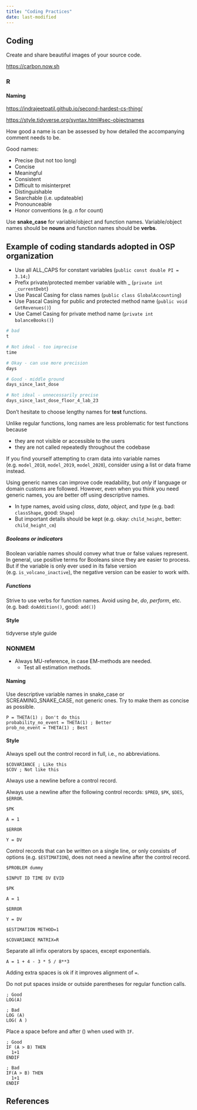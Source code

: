 ```yaml
---
title: "Coding Practices"
date: last-modified
---
```


:::{.callout-caution title="Under construction"}
:::

## Coding

Create and share beautiful images of your source code.

<https://carbon.now.sh>

### R

#### Naming

<https://indrajeetpatil.github.io/second-hardest-cs-thing/>

<https://style.tidyverse.org/syntax.html#sec-objectnames>

How good a name is can be assessed by how detailed the accompanying comment needs to be.

Good names:

* Precise (but not too long)
* Concise
* Meaningful
* Consistent
* Difficult to misinterpret
* Distinguishable
* Searchable (i.e. updateable)
* Pronounceable
* Honor conventions (e.g. *n* for count)

Use **snake_case** for variable/object and function names.
Variable/object names should be **nouns** and function names should be **verbs**.

:::{.callout-note}
# Example of coding standards adopted in OSP organization

* Use all ALL_CAPS for constant variables (`public const double PI = 3.14;`)
* Prefix private/protected member variable with _ (`private int _currentDebt`)
* Use Pascal Casing for class names (`public class GlobalAccounting`)
* Use Pascal Casing for public and protected method name (`public void GetRevenues()`)
* Use Camel Casing for private method name (`private int balanceBooks()`)

:::

```r
# bad
t

# Not ideal - too imprecise
time

# Okay - can use more precision
days

# Good - middle ground
days_since_last_dose

# Not ideal - unnecessarily precise
days_since_last_dose_floor_4_lab_23

```

:::{.callout-note}
Don’t hesitate to choose lengthy names for **test** functions.

Unlike regular functions, long names are less problematic for test functions because

* they are not visible or accessible to the users
* they are not called repeatedly throughout the codebase
:::

If you find yourself attempting to cram data into variable names (e.g. `model_2018`, `model_2019`, `model_2020`), consider using a list or data frame instead.

Using generic names can improve code readability, but *only* if language or domain customs are followed.
However, even when you think you need generic names, you are better off using descriptive names.

* In type names, avoid using *class*, *data*, *object*, and *type* (e.g. bad: `classShape`, good: `Shape`)
* But important details should be kept (e.g. okay: `child_height`, better: `child_height_cm`)

##### Booleans or indicators

Boolean variable names should convey what true or false values represent.
In general, use positive terms for Booleans since they are easier to process.
But if the variable is only ever used in its false version (e.g. `is_volcano_inactive`), the negative version can be easier to work with.

##### Functions

Strive to use verbs for function names.
Avoid using *be*, *do*, *perform*, etc. (e.g. bad: `doAddition()`, good: `add()`)

#### Style

tidyverse style guide

### NONMEM

* Always MU-reference, in case EM-methods are needed.
  * Test all estimation methods.

#### Naming

Use descriptive variable names in snake_case or SCREAMING_SNAKE_CASE, not generic ones.
Try to make them as concise as possible.

```nmtran
P = THETA(1) ; Don't do this
probability_no_event = THETA(1) ; Better
prob_no_event = THETA(1) ; Best
```

#### Style

Always spell out the control record in full, i.e., no abbreviations.

```nmtran
$COVARIANCE ; Like this
$COV ; Not like this
```

Always use a newline before a control record.

Always use a newline after the following control records: `$PRED`, `$PK`, `$DES`, `$ERROR`.

```nmtran
$PK

A = 1

$ERROR

Y = DV

```

Control records that can be written on a single line, or only consists of options (e.g. `$ESTIMATION`), does not need a newline after the control record.

```nmtran
$PROBLEM dummy

$INPUT ID TIME DV EVID

$PK

A = 1

$ERROR

Y = DV

$ESTIMATION METHOD=1

$COVARIANCE MATRIX=R
```

Separate all infix operators by spaces, except exponentials.

```nmtran
A = 1 + 4 - 3 * 5 / 8**3
```

Adding extra spaces is ok if it improves alignment of `=`.

Do not put spaces inside or outside parentheses for regular function calls.

```nmtran
; Good
LOG(A)

; Bad
LOG (A)
LOG( A )
```

Place a space before and after () when used with `IF`.

```nmtran
; Good
IF (A > B) THEN
  1+1
ENDIF

; Bad
IF(A > B) THEN
  1+1
ENDIF
```

## References

::: {#refs}
:::

